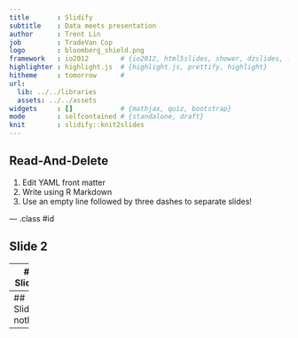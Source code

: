 ```yaml
---
title       : Slidify
subtitle    : Data meets presentation
author      : Trent Lin
job         : TradeVan Cop
logo        : bloomberg_shield.png
framework   : io2012        # {io2012, html5slides, shower, dzslides, ...}
highlighter : highlight.js  # {highlight.js, prettify, highlight}
hitheme     : tomorrow      # 
url:
  lib: ../../libraries
  assets: ../../assets
widgets     : []            # {mathjax, quiz, bootstrap}
mode        : selfcontained # {standalone, draft}
knit        : slidify::knit2slides
---
```


## Read-And-Delete

1. Edit YAML front matter
2. Write using R Markdown
3. Use an empty line followed by three dashes to separate slides!

--- .class #id 

## Slide 2


---
## Slide 3

1. This is testing
2. Try Try see
3. Vocation is begining

--- 
## Slide 4
nothing
--- 
